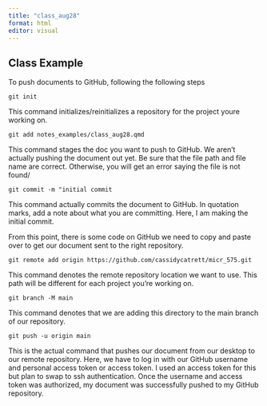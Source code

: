 ```yaml
---
title: "class_aug28"
format: html
editor: visual
---
```


## Class Example

To push documents to GitHub, following the following steps

`git init` 

This command initializes/reinitializes a repository for the project youre working on. 

`git add notes_examples/class_aug28.qmd`

This command stages the doc you want to push to GitHub. We aren't actually pushing the document out yet. Be sure that the file path and file name are correct. Otherwise, you will get an error saying the file is not found/ 

`git commit -m "initial commit`

This command actually commits the document to GitHub. In quotation marks, add a note about what you are committing. Here, I am making the initial commit. 

From this point, there is some code on GitHub we need to copy and paste over to get our document sent to the right repository. 

`git remote add origin https://github.com/cassidycatrett/micr_575.git`

This command denotes the remote repository location we want to use. This path will be different for each project you're working on. 

`git branch -M main` 

This command denotes that we are adding this directory to the main branch of our repository. 

`git push -u origin main`

This is the actual command that pushes our document from our desktop to our remote repository. Here, we have to log in with our GitHub username and personal access token or access token. I used an access token for this but plan to swap to ssh authentication. Once the username and access token was authorized, my document was successfully pushed to my GitHub repository. 
